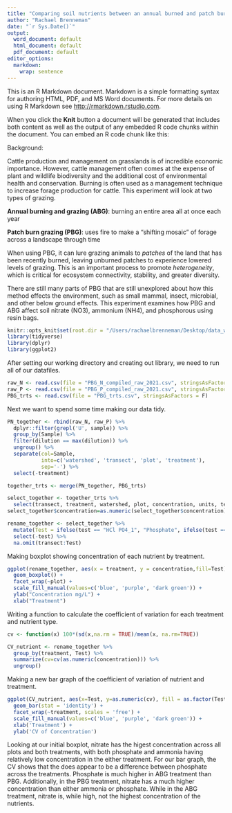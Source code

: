 ```yaml
---
title: "Comparing soil nutrients between an annual burned and patch burn grazing system"
author: "Rachael Brenneman"
date: "`r Sys.Date()`"
output:
  word_document: default
  html_document: default
  pdf_document: default
editor_options:
  markdown:
    wrap: sentence
---
```



This is an R Markdown document.
Markdown is a simple formatting syntax for authoring HTML, PDF, and MS Word documents.
For more details on using R Markdown see <http://rmarkdown.rstudio.com>.

When you click the **Knit** button a document will be generated that includes both content as well as the output of any embedded R code chunks within the document.
You can embed an R code chunk like this:

Background:

Cattle production and management on grasslands is of incredible economic importance. However, cattle management often comes at the expense of plant and wildlife biodiversity and the additional cost of environmental health and conservation. Burning is often used as a management technique to increase forage production for cattle. This experiment will look at two types of grazing. 

**Annual burning and grazing (ABG)**: burning an entire area all at once each year

**Patch burn grazing (PBG)**: uses fire to make a "shifting mosaic" of forage across a landscape through time

When using PBG, it can lure grazing animals to *patches* of the land that has been recently burned, leaving unburned patches to experience lowered levels of grazing. This is an important process to promote *heterogeneity*, which is critical for ecosystem connectivity, stability, and greater diversity. 

There are still many parts of PBG that are still unexplored about how this method effects the environment, such as small mammal, insect, microbial, and other below ground effects. This experiment examines how PBG and ABG affect soil nitrate (NO3), ammonium (NH4), and phosphorous using resin bags. 

```r
knitr::opts_knit$set(root.dir = "/Users/rachaelbrenneman/Desktop/data_wrangle/UNCG_DataWrangling")
library(tidyverse)
library(dplyr)
library(ggplot2)
```

After setting our working directory and creating out library, we need to run all of our datafiles. 
```r
raw_N <- read.csv(file = "PBG_N_compiled_raw_2021.csv", stringsAsFactors = F)
raw_P <- read.csv(file = "PBG_P_compiled_raw_2021.csv", stringsAsFactors = F)
PBG_trts <- read.csv(file = "PBG_trts.csv", stringsAsFactors = F)
```

Next we want to spend some time making our data tidy. 
```r
PN_together <- rbind(raw_N, raw_P) %>% 
  dplyr::filter(grepl('U', sample)) %>% 
  group_by(Sample) %>% 
  filter(dilution == max(dilution)) %>% 
  ungroup() %>% 
  separate(col=Sample,
           into=c('watershed', 'transect', 'plot', 'treatment'),
           sep='-') %>% 
  select(-treatment)

together_trts <- merge(PN_together, PBG_trts)

select_together <- together_trts %>%
  select(transect, treatment, watershed, plot, concentration, units, test)
select_together$concentration=as.numeric(select_together$concentration)

rename_together <- select_together %>% 
  mutate(Test = ifelse(test == "HCl PO4_1", "Phosphate", ifelse(test == "KCl Ammonia 10", "Ammonia", "Nitrate"))) %>% 
  select(-test) %>% 
  na.omit(transect:Test)
```

Making boxplot showing concentration of each nutrient by treatment. 

```r
ggplot(rename_together, aes(x = treatment, y = concentration,fill=Test)) +
  geom_boxplot() + 
  facet_wrap(~plot) +
  scale_fill_manual(values=c('blue', 'purple', 'dark green')) +
  ylab("Concentration mg/L") +
  xlab("Treatment")
```

Writing a function to calculate the coefficient of variation for each treatment and nutrient type.

```r
cv <- function(x) 100*(sd(x,na.rm = TRUE)/mean(x, na.rm=TRUE))

CV_nutrient <- rename_together %>% 
  group_by(treatment, Test) %>% 
  summarize(cv=cv(as.numeric(concentration))) %>% 
  ungroup()
```

Making a new bar graph of the coefficient of variation of nutrient and treatment. 

``` r
ggplot(CV_nutrient, aes(x=Test, y=as.numeric(cv), fill = as.factor(Test))) +
  geom_bar(stat = 'identity') +
  facet_wrap(~treatment, scales = 'free') +
  scale_fill_manual(values=c('blue', 'purple', 'dark green')) +
  xlab('Treatment') +
  ylab('CV of Concentration')
```

Looking at our initial boxplot, nitrate has the higest concentration across all plots and both treatments, with both phosphate and ammonia having relatively low concentration in the either treatment. For our bar graph, the CV shows that the does appear to be a difference between phosphate across the treatments. Phosphate is much higher in ABG treatment than PBG. Additionally, in the PBG treatment, nitrate has a much higher concentration than either ammonia or phosphate. While in the ABG treatment, nitrate is, while high, not the highest concentration of the nutrients. 
